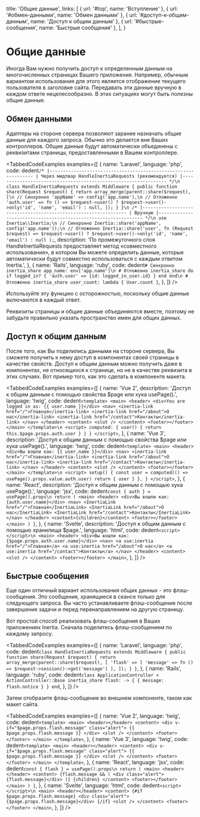 
  title: 'Общие данные',
  links: [
    { url: '#top', name: 'Вступление' },
    { url: '#обмен-данными', name: 'Обмен данными' },
    { url: '#доступ-к-общим-данным', name: 'Доступ к общим данным' },
    { url: '#быстрые-сообщения', name: 'Быстрые сообщения' },
  ],
}

# Общие данные

Иногда Вам нужно получить доступ к определенным данным на многочисленных страницах Вашего приложения. Например, обычным вариантом использования для этого является отображение текущего пользователя в заголовке сайта. Передавать эти данные вручную в каждом ответе нецелесообразно. В этих ситуациях могут быть полезны общие данные.

## Обмен данными

Адаптеры на стороне сервера позволяют заранее назначать общие данные для каждого запроса. Обычно это делается вне Ваших контроллеров. Общие данные будут автоматически объединены с реквизитами страницы, предоставленными в Вашем контроллере.

<TabbedCodeExamples
  examples={[
    {
      name: 'Laravel',
      language: 'php',
      code: dedent`
        /*
        |----------------------------------------------------------------
        | Через мидлвар HandleInertiaRequests (рекомендуется)
        |----------------------------------------------------------------
        */\n
        class HandleInertiaRequests extends Middleware
        {
            public function share(Request $request)
            {
                return array_merge(parent::share($request), [\n
                    // Синхронно
                    'appName' => config('app.name'),\n
                    // Отложенно
                    'auth.user' => fn () => $request->user()
                        ? $request->user()->only('id', 'name', 'email')
                        : null,
                ]);
            }
        }\n
        /*
        |----------------------------------------------------------------
        | Вручную
        |----------------------------------------------------------------
        */\n
        use Inertia\\Inertia;\n
        // Синхронно
        Inertia::share('appName', config('app.name'));\n
        // Отложенно
        Inertia::share('user', fn (Request $request) => $request->user()
            ? $request->user()->only('id', 'name', 'email')
            : null
        );
      `,
      description:
        'По промежуточного слоя HandleInertiaRequests предоставляет метод «совместного использования», в котором Вы можете определить данные, которые автоматически будут совместно использоваться с каждым ответом Inertia.',
    },
    {
      name: 'Rails',
      language: 'ruby',
      code: dedent`
        # Синхронно
        inertia_share app_name: env['app.name']\n
        # Отложенно
        inertia_share do
          if logged_in?
            {
              'auth.user' => {id: logged_in_user.id}
            }
          end
        end\n
        # Отложенно
        inertia_share user_count: lambda { User.count }
      `,
    },
  ]}
/>

<Notice>Используйте эту функцию с осторожностью, поскольку общие данные включаются в каждый ответ.</Notice>

<Notice>Реквизиты страницы и общие данные объединяются вместе, поэтому не забудьте правильно указать пространство имен для общих данных.</Notice>

## Доступ к общим данным

После того, как Вы поделились данными на стороне сервера, Вы сможете получить к нему доступ в компонентах своей страницы в качестве свойств. Доступ к общим данным можно получить даже в компонентах, не относящихся к странице, но не в качестве реквизита в этих случаях. Вот пример того, как это сделать в компоненте макета.

<TabbedCodeExamples
  examples={[
    {
      name: 'Vue 2',
      description: 'Доступ к общим данным с помощью свойства $page или хука usePage().',
      language: 'twig',
      code: dedent`
        <template>
          <main>
            <header>
              <div>You are logged in as: {{ user.name }}</div>
              <nav>
                <inertia-link href="/">Главная</inertia-link>
                <inertia-link href="/about">О нас</inertia-link>
                <inertia-link href="/contact">Контакты</inertia-link>
              </nav>
            </header>
            <content>
              <slot />
            </content>
            <footer></footer>
          </main>
        </template>\n
        <script>
            computed: {
              user() {
                return this.$page.props.auth.user
              }
            }
          }
        </script>
      `,
    },
    {
      name: 'Vue 3',
      description: 'Доступ к общим данным с помощью свойства $page или хука usePage().',
      language: 'twig',
      code: dedent`
        <template>
          <main>
            <header>
              <div>Вы вошли как: {{ user.name }}</div>
              <nav>
                <inertia-link href="/">Главная</inertia-link>
                <inertia-link href="/about">О нас</inertia-link>
                <inertia-link href="/contact">Контакты</inertia-link>
              </nav>
            </header>
            <content>
              <slot />
            </content>
            <footer></footer>
          </main>
        </template>\n
        <script>
            setup() {
              const user = computed(() => usePage().props.value.auth.user)
              return { user }
            },
          }
        </script>
      `,
    },
    {
      name: 'React',
      description: 'Доступ к общим данным с помощью хука usePage().',
      language: 'jsx',
      code: dedent`
          const { auth } = usePage().props\n
          return (
            <main>
              <header>
                <div>Вы вошли как: {auth.user.name}</div>
                <nav>
                  <InertiaLink href="/">Главная</InertiaLink>
                  <InertiaLink href="/about">О нас</InertiaLink>
                  <InertiaLink href="/contact">Контакты</InertiaLink>
                </nav>
              </header>
              <content>{children}</content>
              <footer></footer>
            </main>
          )
        }
      `,
    },
    {
      name: 'Svelte',
      description: 'Доступ к общим данным с помощью хранилища $page.',
      language: 'html',
      code: dedent`
        <script>
        </script>\n
        <main>
          <header>
            <div>Вы вошли как: {$page.props.auth.user.name}</div>
            <nav>
              <a use:inertia href="/">Главная</a>
              <a use:inertia href="/about">О нас</a>
              <a use:inertia href="/contact">Контакты</a>
            </nav>
          </header>
          <content>
            <slot />
          </content>
          <footer></footer>
        </main>
      `,
    },
  ]}
/>

## Быстрые сообщения

Еще один отличный вариант использования общих данных - это флэш-сообщения. Это сообщения, хранящиеся в сеансе только для следующего запроса. Вы часто устанавливаете флэш-сообщение после завершения задачи и перед перенаправлением на другую страницу.

Вот простой способ реализовать флэш-сообщения в Ваших приложениях Inertia. Сначала поделитесь флэш-сообщением по каждому запросу.

<TabbedCodeExamples
  examples={[
    {
      name: 'Laravel',
      language: 'php',
      code: dedent`
        class HandleInertiaRequests extends Middleware
        {
            public function share(Request $request)
            {
                return array_merge(parent::share($request), [
                    'flash' => [
                        'message' => fn () => $request->session()->get('message')
                    ],
                ]);
            }
        }
      `,
    },
    {
      name: 'Rails',
      language: 'ruby',
      code: dedent`
        class ApplicationController < ActionController::Base
          inertia_share flash: -> {
            {
              message: flash.notice
            }
          }
        end
      `,
    },
  ]}
/>

Затем отобразите флэш-сообщение во внешнем компоненте, таком как макет сайта.

<TabbedCodeExamples
  examples={[
    {
      name: 'Vue 2',
      language: 'twig',
      code: dedent`
        <template>
          <main>
            <header></header>
            <content>
              <div v-if="$page.props.flash.message" class="alert">
                {{ $page.props.flash.message }}
              </div>
              <slot />
            </content>
            <footer></footer>
          </main>
        </template>
      `,
    },
    {
      name: 'Vue 3',
      language: 'twig',
      code: dedent`
        <template>
          <main>
            <header></header>
            <content>
              <div v-if="$page.props.flash.message" class="alert">
                {{ $page.props.flash.message }}
              </div>
              <slot />
            </content>
            <footer></footer>
          </main>
        </template>
      `,
    },
    {
      name: 'React',
      language: 'jsx',
      code: dedent`
          const { flash } = usePage().props\n
          return (
            <main>
              <header></header>
              <content>
                {flash.message && (
                  <div class="alert">{flash.message}</div>
                )}
                {children}
              </content>
              <footer></footer>
            </main>
          )
        }
      `,
    },
    {
      name: 'Svelte',
      language: 'html',
      code: dedent`
        <script>
        </script>\n
        <main>
          <header></header>
          <content>
            {#if $page.props.flash.message}
              <div class="alert">{$page.props.flash.message}</div>
            {/if}
            <slot />
          </content>
          <footer></footer>
        </main>
      `,
    },
  ]}
/>
